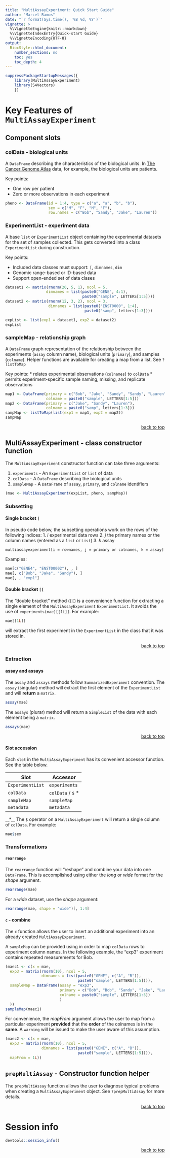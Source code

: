 ```yaml
---
title: "MultiAssayExperiment: Quick Start Guide"
author: "Marcel Ramos"
date: "`r format(Sys.time(), '%B %d, %Y')`"
vignette: >
  %\VignetteEngine{knitr::rmarkdown}
  %\VignetteIndexEntry{Quick-start Guide}
  %\VignetteEncoding{UTF-8}
output:
  BiocStyle::html_document:
    number_sections: no
    toc: yes
    toc_depth: 4
---
```


```r
suppressPackageStartupMessages({
    library(MultiAssayExperiment)
    library(S4Vectors)
    })
```

# Key Features of `MultiAssayExperiment`

## Component slots

### colData - biological units

A `DataFrame` describing the characteristics of the biological units. In
[The Cancer Genome Atlas][] data, for example, the biological units are patients.

Key points: 

* One row per patient
* Zero or more observations in each experiment

```r
pheno <- DataFrame(id = 1:4, type = c("a", "a", "b", "b"),
                   sex = c("M", "F", "M", "F"),
                   row.names = c("Bob", "Sandy", "Jake", "Lauren"))
```

### ExperimentList - experiment data

A base `list` or `ExperimentList` object containing the experimental datasets
for the set of samples collected. This gets converted into a class
`ExperimentList` during construction.

Key points:

* Included data classes must support: `[`, `dimnames`, `dim`
* Genomic range-based or ID-based data
* Support open-ended set of data clases

```r
dataset1 <- matrix(rnorm(20, 5, 1), ncol = 5,
                  dimnames = list(paste0("GENE", 4:1),
                                  paste0("sample", LETTERS[1:5])))
dataset2 <- matrix(rnorm(12, 3, 2), ncol = 3,
                   dimnames = list(paste0("ENST0000", 1:4),
                                   paste0("samp", letters[1:3])))

expList <- list(exp1 = dataset1, exp2 = dataset2)
expList
```

### sampleMap - relationship graph

A `DataFrame` graph representation of the relationship between the experiments
(`assay` column name), biological units (`primary`), and samples (`colname`).
Helper functions are available for creating a map from a list. See `?listToMap`

Key points:
* relates experimental observations (`colnames`) to `colData`
* permits experiment-specific sample naming, missing, and replicate observations

```r
map1 <- DataFrame(primary = c("Bob", "Jake", "Sandy", "Sandy", "Lauren"),
                  colname = paste0("sample", LETTERS[1:5]))
map2 <- DataFrame(primary = c("Jake", "Sandy", "Lauren"),
                  colname = paste0("samp", letters[1:3]))
sampMap <- listToMap(list(exp1 = map1, exp2 = map2))
sampMap
```

<p style="text-align: right;"> <a href="#header">back to top</a> </p>

## MultiAssayExperiment - class constructor function

The `MultiAssayExperiment` constructor function can take three arguments:

1. `experiments` - An `ExperimentList` or `list` of data
2. `colData` - A `DataFrame` describing the biological units
3. `sampleMap` - A `DataFrame` of `assay`, `primary`, and `colname` identifiers

```r
(mae <- MultiAssayExperiment(expList, pheno, sampMap))
```

### Subsetting

#### Single bracket `[`

In pseudo code below, the subsetting operations work on the rows of the following indices:
1. _i_ experimental data rows
2. _j_ the primary names or the column names (entered as a `list` or `List`)
3. _k_ assay

```
multiassayexperiment[i = rownames, j = primary or colnames, k = assay]
```

Examples:

```r
mae[c("GENE4", "ENST00002"), , ]
mae[, c("Bob", "Jake", "Sandy"), ]
mae[, , "exp1"]
```


#### Double bracket `[[`

The "double bracket" method (`[[`) is a convenience function for extracting
a single element of the `MultiAssayExperiment` `ExperimentList`. It avoids
the use of `experiments(mae)[[1L]]`. For example:

```r
mae[[1L]]
```

will extract the first experiment in the `ExperimentList` in the class that
it was stored in. 

<p style="text-align: right;"> <a href="#header">back to top</a> </p>

### Extraction

#### assay and assays

The `assay` and `assays` methods follow `SummarizedExperiment` convention.
The `assay` (singular) method will extract the first element of the
`ExperimentList` and will __return__ a `matrix`. 

```r
assay(mae)
```

The `assays` (plurar) method will return a `SimpleList` of the data with each
element being a `matrix`.

```r
assays(mae)
```

<p style="text-align: right;"> <a href="#header">back to top</a> </p>

#### Slot accession

Each `slot` in the `MultiAssayExperiment` has its convenient accessor function.
See the table below. 

| Slot | Accessor |
|------|----------|
| `ExperimentList` | `experiments`|
| `colData` | `colData` / `$` * |
| `sampleMap` | `sampleMap` |
| `metadata` | `metadata` |

__*__ The `$` operator on a `MultiAssayExperiment` will return a single
column of `colData`. For example:

```r
mae$sex
```

### Transformations 

#### `rearrange`

The `rearrange` function will "reshape" and combine your data into one
`DataFrame`. This is accomplished using either the _long_ or _wide_ format
for the _shape_ argument. 

```r
rearrange(mae)
```

For a _wide_ dataset, use the _shape_ argument:

```r
rearrange(mae, shape = "wide")[, 1:4]
```

#### `c` - combine

The `c` function allows the user to insert an additional experiment into an
already created `MultiAssayExperiment`.

A `sampleMap` can be provided using in order to map `colData` rows to experiment
column names. In the following example, the "exp3" experiment contains repeated
measurements for Bob.

```r
(maec1 <- c(x = mae,
  exp3 = matrix(rnorm(10), ncol = 5,
                dimnames = list(paste0("GENE", c("A", "B")),
                                paste0("sample", LETTERS[1:5]))),
  sampleMap = DataFrame(assay = "exp3",
                        primary = c("Bob", "Bob", "Sandy", "Jake", "Lauren"),
                        colname = paste0("sample", LETTERS[1:5])
                        )
  ))
sampleMap(maec1)
```

For convenience, the _mapFrom_ argument allows the user to map from a particular
experiment **provided** that the **order** of the colnames is in the **same**.
A `warning` will be issued to make the user aware of this assumption.

```r
(maec2 <- c(x = mae,
  exp3 = matrix(rnorm(10), ncol = 5,
                dimnames = list(paste0("GENE", c("A", "B")),
                                paste0("sample", LETTERS[1:5]))),
  mapFrom = 1L))
```

## `prepMultiAssay` - Constructor function helper

The `prepMultiAssay` function allows the user to diagnose typical problems
when creating a `MultiAssayExperiment` object. See `?prepMultiAssay` for more
details.

<p style="text-align: right;"> <a href="#header">back to top</a> </p>

# Session info

```r
devtools::session_info()
```

<p style="text-align: right;"> <a href="#header">back to top</a> </p>

[The Cancer Genome Atlas]: https://cancergenome.nih.gov/
